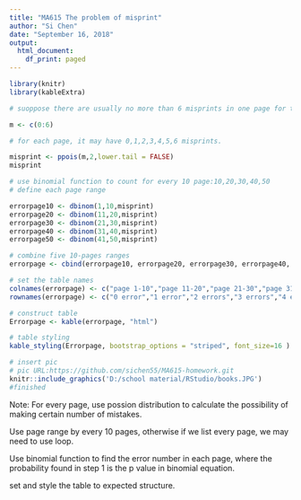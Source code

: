 ```yaml
---
title: "MA615 The problem of misprint"
author: "Si Chen"
date: "September 16, 2018"
output:
  html_document:
    df_print: paged
---
```


```r
library(knitr)
library(kableExtra)

# suoppose there are usually no more than 6 misprints in one page for the book

m <- c(0:6)

# for each page, it may have 0,1,2,3,4,5,6 misprints.

misprint <- ppois(m,2,lower.tail = FALSE)
misprint

# use binomial function to count for every 10 page:10,20,30,40,50
# define each page range

errorpage10 <- dbinom(1,10,misprint)
errorpage20 <- dbinom(11,20,misprint)
errorpage30 <- dbinom(21,30,misprint)
errorpage40 <- dbinom(31,40,misprint)
errorpage50 <- dbinom(41,50,misprint)

# combine five 10-pages ranges
errorpage <- cbind(errorpage10, errorpage20, errorpage30, errorpage40, errorpage50)

# set the table names
colnames(errorpage) <- c("page 1-10","page 11-20","page 21-30","page 31-40","page 41-50")
rownames(errorpage) <- c("0 error","1 error","2 errors","3 errors","4 errors","5errors","6 errors")

# construct table
Errorpage <- kable(errorpage, "html")

# table styling
kable_styling(Errorpage, bootstrap_options = "striped", font_size=16 )

# insert pic
# pic URL:https://github.com/sichen55/MA615-homework.git
knitr::include_graphics('D:/school material/RStudio/books.JPG')
#finished

```


  




Note: 
For every page, use possion distribution to calculate the possibility of making certain number of mistakes.

Use page range by every 10 pages, otherwise if we list every page, we may need to use loop.

Use binomial function to find the error number in each page, where the probability found in step 1 is the p value in binomial equation.

set and style the table to expected structure.